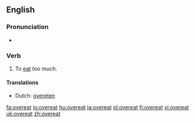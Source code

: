 ==English==
===Pronunciation===
*{{IPA|/'ovəɻit/}}

=== Verb ===
{{en-verb|overeats|overeating|overate|overeaten}}

# To [[eat]] too much.

====Translations====
*Dutch: [[overeten]]

[[fa:overeat]]
[[io:overeat]]
[[hu:overeat]]
[[ja:overeat]]
[[pl:overeat]]
[[fi:overeat]]
[[vi:overeat]]
[[uk:overeat]]
[[zh:overeat]]